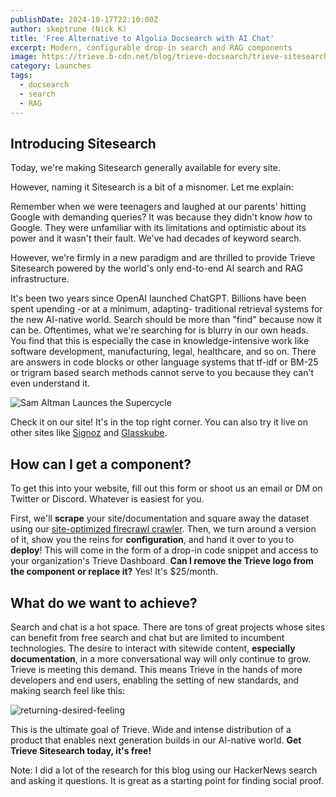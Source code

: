 ```yaml
---
publishDate: 2024-10-17T22:10:00Z
author: skeptrune (Nick K)
title: 'Free Alternative to Algolia Docsearch with AI Chat'
excerpt: Modern, configurable drop-in search and RAG components
image: https://trieve.b-cdn.net/blog/trieve-docsearch/trieve-sitesearch-blog.webp
category: Launches
tags:
  - docsearch
  - search
  - RAG
---
```



## Introducing Sitesearch
Today, we're making Sitesearch generally available for every site. 

However, naming it Sitesearch is a bit of a misnomer. Let me explain:

Remember when we were teenagers and laughed at our parents' hitting Google with demanding queries? It was because they didn't know *how* to Google. They were unfamiliar with its limitations and optimistic about its power and it wasn't their fault. We've had decades of keyword search. 

However, we're firmly in a new paradigm and are thrilled to provide Trieve Sitesearch powered by the world's only end-to-end AI search and RAG infrastructure. 

It's been two years since OpenAI launched ChatGPT. Billions have been spent upending -or at a minimum, adapting- traditional retrieval systems for the new AI-native world. Search should be more than "find" because now it can be. Oftentimes, what we're searching for is blurry in our own heads. You find that this is especially the case in knowledge-intensive work like software development, manufacturing, legal, healthcare, and so on. There are answers in code blocks or other language systems that tf-idf or BM-25 or trigram based search methods cannot serve to you because they can't even understand it. 

![Sam Altman Launces the Supercycle](https://trieve.b-cdn.net/blog/trieve-docsearch/sama-launches-the-market.jpeg)

Check it on our site! It's in the top right corner. You can also try it live on other sites like [Signoz](https://trieve.ai) and [Glasskube](https://trieve.ai).

## How can I get a component?
To get this into your website, fill out this form or shoot us an email or DM on Twitter or Discord. Whatever is easiest for you.

First, we'll **scrape** your site/documentation and square away the dataset using our [site-optimized firecrawl crawler](https://github.com/devflowinc/firecrawl-simple). Then, we turn around a version of it, show you the reins for **configuration**, and hand it over to you to **deploy**! This will come in the form of a drop-in code snippet and access to your organization's Trieve Dashboard.
<TextBoxLearnMore>
  **Can I remove the Trieve logo from the component or replace it?** Yes! It's $25/month.
</TextBoxLearnMore>

## What do we want to achieve?
Search and chat is a hot space. There are tons of great projects whose sites can benefit from free search and chat but are limited to incumbent technologies. The desire to interact with sitewide content, **especially documentation**, in a more conversational way will only continue to grow. Trieve is meeting this demand. This means Trieve in the hands of more developers and end users, enabling the setting of new standards, and making search feel like this:

![returning-desired-feeling](https://trieve.b-cdn.net/blog/trieve-docsearch/feelsgoodman-trieve.png)

This is the ultimate goal of Trieve. Wide and intense distribution of a product that enables next generation builds in our AI-native world. **Get Trieve Sitesearch today, it's free!**

<TextBoxLearnMore>
Note: I did a lot of the research for this blog using our HackerNews search and asking it questions. It is great as a starting point for finding social proof.
</TextBoxLearnMore>